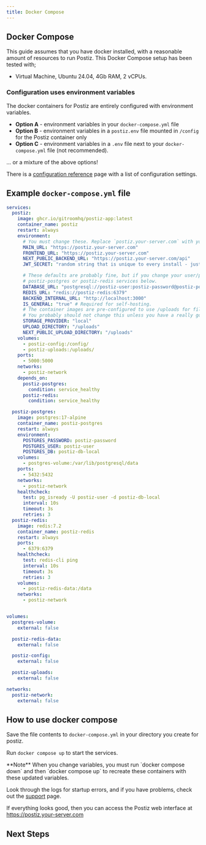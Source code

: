 ```yaml
---
title: Docker Compose
---
```



## Docker Compose

This guide assumes that you have docker installed, with a reasonable amount of resources to run Postiz. This Docker Compose setup has been tested with;

- Virtual Machine, Ubuntu 24.04, 4Gb RAM, 2 vCPUs.

<Prereqs />

### Configuration uses environment variables

The docker containers for Postiz are entirely configured with environment variables.

- **Option A** - environment variables in your `docker-compose.yml` file
- **Option B** - environment variables in a `postiz.env` file mounted in `/config` for the Postiz container only
- **Option C** - environment variables in a `.env` file next to your `docker-compose.yml` file (not recommended).

... or a mixture of the above options!

There is a [configuration reference](/configuration/reference/) page with a list
of configuration settings.

## Example `docker-compose.yml` file

```yaml
services:
  postiz:
    image: ghcr.io/gitroomhq/postiz-app:latest
    container_name: postiz
    restart: always
    environment:
      # You must change these. Replace `postiz.your-server.com` with your DNS name - what your web browser sees.
      MAIN_URL: "https://postiz.your-server.com"
      FRONTEND_URL: "https://postiz.your-server.com"
      NEXT_PUBLIC_BACKEND_URL: "https://postiz.your-server.com/api"
      JWT_SECRET: "random string that is unique to every install - just type random characters here!"

      # These defaults are probably fine, but if you change your user/password, update it in the
      # postiz-postgres or postiz-redis services below.
      DATABASE_URL: "postgresql://postiz-user:postiz-password@postiz-postgres:5432/postiz-db-local"
      REDIS_URL: "redis://postiz-redis:6379"
      BACKEND_INTERNAL_URL: "http://localhost:3000"
      IS_GENERAL: "true" # Required for self-hosting.
      # The container images are pre-configured to use /uploads for file storage.
      # You probably should not change this unless you have a really good reason!
      STORAGE_PROVIDER: "local"
      UPLOAD_DIRECTORY: "/uploads"
      NEXT_PUBLIC_UPLOAD_DIRECTORY: "/uploads"
    volumes:
      - postiz-config:/config/
      - postiz-uploads:/uploads/
    ports:
      - 5000:5000
    networks:
      - postiz-network
    depends_on:
      postiz-postgres:
        condition: service_healthy
      postiz-redis:
        condition: service_healthy

  postiz-postgres:
    image: postgres:17-alpine
    container_name: postiz-postgres
    restart: always
    environment:
      POSTGRES_PASSWORD: postiz-password
      POSTGRES_USER: postiz-user
      POSTGRES_DB: postiz-db-local
    volumes:
      - postgres-volume:/var/lib/postgresql/data
    ports:
      - 5432:5432
    networks:
      - postiz-network
    healthcheck:
      test: pg_isready -U postiz-user -d postiz-db-local
      interval: 10s
      timeout: 3s
      retries: 3
  postiz-redis:
    image: redis:7.2
    container_name: postiz-redis
    restart: always
    ports:
      - 6379:6379
    healthcheck:
      test: redis-cli ping
      interval: 10s
      timeout: 3s
      retries: 3
    volumes:
      - postiz-redis-data:/data
    networks:
      - postiz-network


volumes:
  postgres-volume:
    external: false

  postiz-redis-data:
    external: false

  postiz-config:
    external: false

  postiz-uploads:
    external: false

networks:
  postiz-network:
    external: false
```

## How to use docker compose

Save the file contents to `docker-compose.yml` in your directory you create for postiz.

Run `docker compose up` to start the services.

<Callout type="warning">
  **Note** When you change variables, you must run `docker compose down` and
  then `docker compose up` to recreate these containers with these updated
  variables.
</Callout>

Look through the logs for startup errors, and if you have problems, check out the [support](/support/) page.

If everything looks good, then you can access the Postiz web interface at https://postiz.your-server.com

<DockerEnvvarApps />

## Next Steps

<Cards>
  <Card title="Learn the architecture of the project" href="/howitworks" />
  <Card
    title="Set up providers such as Linkedin, X and Reddit"
    href="/providers"
  />
</Cards>
